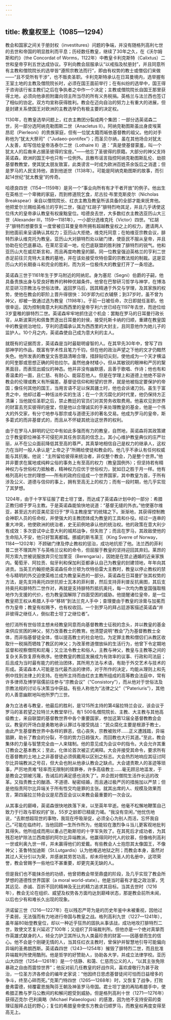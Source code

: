 ```yaml
---
---
---
```

title: 教皇权至上（1085—1294）
---




教会和国家之间关于册封权（investitures）问题的争端，并没有随格列高利七世的去世和帝国的明显胜利而平息；历经数任教皇，继续了30年之久，在《沃尔姆斯和约》（the Concordat of Worms，1122年）中教皇卡利克斯特（Calixtus）二世和皇帝亨利五世达成协议。亨利向教会屈服承认“以戒指及杖册封”，并且同意所有主教和僧院院长的选举皆“遵照宗教法而行”，即由有权势的教士或僧侣们来做——“且不受所有干涉”，也不贩卖圣职。卡利克斯特承认在日耳曼境内，选举握有王室土地的主教及僧院院长时，必须在国王面前举行；在有纠纷的选举中，国王得于咨询该行省主教们之后在争执者之中作一个决定；主教或僧院院长自国王那里获得土地，必须向他承担附庸向领主所当尽的所有义务税捐。英格兰与法兰西也签订了相似的协定。双方均宣称获得胜利。教会在迈向自治的努力上有重大的进展，但是封建关系使国王对欧洲的主教选举仍有极主要的决定权。

1130年，在教皇选举问题上，红衣主教团分裂成两个集团：一部分选英诺森二世，另一部分选阿纳克勒图斯二世（Anacletus II）。阿纳克勒图斯虽出身皮埃莱昂尼（Pierleoni）的贵族家庭，但有一位犹太籍而皈依基督教的祖父。他的对手称他为“犹太大祭司”（“Judaeo-pontifex”）；而圣贝尔纳，虽在其他场合对犹太人友善，却写信给皇帝洛泰尔二世（Lothaire II）道：“真是使基督蒙羞，叫一个犹太人的后裔来占据圣彼得的宝座。”——他忘了圣彼得的原籍。大部分的神父支持英诺森，欧洲的国王中也只有一位例外。且散布谣言指控阿纳克勒图斯乱伦、劫掠基督教教堂，使其犹太朋友致富，此类谤言一时成为欧洲百姓茶余饭后之消遣；但是罗马的人民支持他，直到他逝世（1138年）。可能是阿纳克勒图斯的故事，而引起14世纪“犹太教皇”的传奇。

哈德良四世（1154—1159年）是另一个“事业向所有有才干者开放”的例子。他出生在英格兰一个卑微的家庭，而到修道院乞食，尼古拉·布里克斯皮尔（Nicholas Breakspear）亲自以僧院院长、红衣主教及教皇所该具备的全部才能来抚育他。他把爱尔兰赐给英格兰的亨利二世，强迫“红胡子”腓特烈吻其足，并且几乎诱使这位伟大的皇帝承认教皇有权废黜皇位。哈德良去世，大多数红衣主教选亚历山大三世（Alexander III，1159—1181年），一小部分选维克托（Victor）四世。“红胡子”腓特烈想要恢复一度曾被日耳曼皇帝所拥有超越教皇权之上的权力，邀请两人到他面前来呈请确认其权力；亚历山大拒绝，维克托同意；在帕维亚宗教会议，腓特烈承认维克托为教皇。亚历山大对腓特烈处以破门律，使臣民不服从皇帝，并且协助在伦巴底暴动。在莱尼亚诺一地，伦巴底联盟的胜利挫了腓特烈的锐气。他和亚历山大在威尼斯言和，而且再度吻教皇的脚。同一位教皇强迫英格兰的亨利二世赤足前往贝克特大主教的墓地，并在该处接受坎特伯雷的宗教法规的制裁。这是亚历山大的长期奋斗和完全的胜利，而为另一位极伟大的教皇打开了一条坦途。

英诺森三世于1161年生于罗马附近的阿纳尼。身为塞尼（Segni）伯爵的子嗣，他具备贵族出身与受良好教养的种种优越条件。他曾在巴黎研习哲学与神学，在博洛尼亚研习宗教法与世俗法律。返回罗马后，因其精通于外交与学理，及其家族的权势，使他在教会的职阶上晋升得很快：30岁即为红衣辅祭；到37岁时，虽不曾为神父，却被一致通过选为教皇（1198年）。于前一日被任命，次日即就任圣职。他很幸运，因为控制南意大利和西西里的皇帝亨利六世已经在1197年去世，而逊位给3岁童稚的腓特烈二世。英诺森牢牢地抓住这个机会：罢黜在罗马的日耳曼行政长官，从斯波莱托和佩鲁贾逐出日耳曼的封侯，接受托斯卡纳的归顺，重建在教皇国中的教皇统治地位，亨利的遗孀承认其为西西里的大封主，且同意他作为她儿子的监护人。10个月之内，英诺森使自己成为意大利的主人。

就既有的证据而言，英诺森是当时最聪明睿智的人。在其早先30年中，曾写了四部神学的作品，既富有学术性且笔力千钧，但在他的政治声望之下他的文才仍黯然失色。他所发表的教皇文告思路清晰合理，措辞贴切尖刻，使他成为一个天才横溢的阿奎那或思想正确的阿伯拉尔。虽然他身材矮小，但从其敏锐的眼神和严厉的黧黑面目，而表现出威仪的神态。他并非没有幽默感，且善于歌唱、作诗；他也有和善温柔的一面，且仁慈、有耐心、能容忍他人。但是在学理上和道德上他绝不容许教会的伦理或教义有所偏差。基督徒信仰和盼望的世界，就是他被指定要保护的帝国；像任何其他的国王，当用言语不足以保其疆土时，他也会诉诸刀剑。虽生于富贵之中，他却过着一种恬淡朴实的生活；在一个贪污腐化的时代里，他仍保持方正清廉；当他就任圣职之后，禁止教廷的官员们对其劳务收取费用。他喜欢见到世界的财富去充实彼得的座堂，但是他以合理诚实的手来处理教皇的基金，他是一个伟大的外交家，有分寸地参与那宗或与道德无涉的著名交易。他成为罗马的皇帝，斯多葛式的而非基督式的，而且从不怀疑其统治这世界的权利。

由于在罗马人鲜明的记忆中有如此多强而有力的教皇，自然地，英诺森将其政策建立于教皇职位神圣不可侵犯并其任务崇高的信念上。其小心维护教皇典仪的庄严壮丽，从不在公众面前降低其至高的尊严。其真挚地相信自己是权力的继承人，这权力在当时一般人承认是“上帝之子”所赐给使徒和教会的。他几乎不承认有任何权威能与其抗衡。他说：“主所留给彼得来统治者，非仅整个教会，乃是整个世界。”他并非要求在属地或纯粹尘俗的事务上有至高的权力（教皇国例外）；但坚持若有精神权力与世俗权力抵触者，精神权力应优于世俗权力，犹如日之胜于月一样。他有格列高利七世的理想——所有的政府应组成一个世界国家，其中教皇为首，于所有涉及公义、道德与信仰的事上，拥有至高无上的权力；而有一段时期，他几乎实现了其梦想。

1204年，由于十字军征服了君士坦丁堡，而达成了英诺森计划中的一部分：希腊正教归顺于罗马主教。于是英诺森能愉快地说道：“基督无缝的外衣。”他使塞尔维亚，甚至远方的亚美尼亚归于“罗马主教座堂”的统辖之下。渐渐地，其获得控制教会神职人员的任命权，并使强大的主教团体成为教皇的工具和仆役。经过一连串的重大冲突，他使欧洲的统治者，史无前例地承认他的统治权。他的政策在意大利少有成效：多次尝试中止意大利的城邦战争，但失败了；而且在罗马，其政敌使他的生命陷入不安，他只好暂离都城。挪威的斯韦莱王（King Sverre of Norway，1184—1202年）不顾破门律及停止教权的惩治，成功地抗拒了他。法兰西的菲利普二世不理其所下与英格兰议和的命令，但屈服于教皇的坚持迎回其弃妇。莱昂的阿方索九世被说服放弃贝伦加里亚（Berengaria），因她是在禁止通婚的近亲家族内。葡萄牙、阿拉贡、匈牙利和保加利亚都承认自己为教皇的封建领地，年年向其进贡。当英王约翰拒绝英诺森任命兰顿为坎特伯雷大主教时，教皇以停止教权的禁令与精明的外交迫使英格兰成为教皇采邑的一部分。英诺森在日耳曼扩张其权势的方法，是先支持奥托四世抗拒士瓦本的菲利普，然后支持菲利普反抗奥图，其后支持奥托和腓特烈二世作对，再就是支持腓特烈抵抗奥托，每一次均为教皇国强取租地作为支援的代价，也为教皇国解除了四面受困的威胁。他提醒诸位皇帝，是一位教皇把王权从希腊人手中“移转”到法兰克人手中；查理曼由于教皇的涂膏与加冕而作为皇帝；教皇有权赐予，也有权收回。一个到罗马的拜占廷游客描述英诺森“并非彼得之继任人，倒似君士坦丁之继位者”。

他打消所有世俗领主想未经教皇同意而向基督教教士征税的念头，并以教皇的基金来供应贫困的神父，努力改善教士的教育。他清楚说明“教会”乃为基督教教士全体，而非指基督徒全体，借以提高教士的社会地位。为定罪主教和僧侣们从教区收取什一税捐而牺牲了教区的神父；为改革修道僧放纵的生活行为，他曾下令定期地监督和视察僧院和尼庵；又立法令教士和俗人，主教与神父，教皇与主教等之间的复杂关系恢复原有秩序。他使教皇的教廷发展成为有效率的议事、行政和司法庭；后且成为当时最有能力的统治团体，其所用方法与术语，有助于外交艺术与技术的形成。英诺森本人可能是当代最杰出的律师，对于所作的决定，均能从理则上和先例中找到法律上的支持。在他所主持而由红衣主教所组成的高等教会法庭中，常有许多律师及博学宿儒前往参与“宗教会议”（“Consistory”），而从他对于世俗法及宗教法规的讨论与决策当中获益。有些人称他为“法律之父”（“Pateriuris”），其他的人善意幽默地叫他所罗门三世。

身为立法者与教皇，他最后的胜利，是1215所主持的第4届拉特兰会议，该会议于罗马的圣若望之拉特兰大教堂举行。有1 500名僧院院长、主教、大主教与其他高级教士，来自联盟的基督教世界中各个重要国家，参加这第12届全基督教教会会议。教皇的开场白是勇敢地承认罪过与接受挑战：“民众腐化主要是根源于教士，由此产生基督教世界中各样的罪恶，信心丧失，宗教被败坏……正义遭践踏，异端猖獗，助长了教会的分裂，不信的势力日趋强大，而回教也大行其道。”至此，教会集体的力量与智慧完全由一人来辖制。他的意见成为会议中的指令。大会允许其重订教会之基本教义；至此，化体论首次被正式阐释。大会并接受其命令，要求所有在基督教的土地上之非基督徒必须佩戴用以区别之标志。大会热烈地响应其征讨阿尔比异端教派之号召，但大会也附从他承认教会之缺点。大会谴责欺人的圣迹等琐事，严厉地责难“轻率而无限制的赎罪券，许多高级教士……毫无顾忌地滥发，于是教会之钥被污蔑，告诫后的满足感也消失了”。并企图对僧院生活作长远的改革。又指责教士的酗酒、不道德、秘密结婚，而且通过极严厉的措施加以严禁；但是他指责阿尔比异端关于所有性交均是罪的主张。就其出席的人、规模及效果而言，第四届拉兰特会议是尼西亚会议以来教会最重要的一次会议。

从其事业的巅峰，英诺森很快地跌落下来，以至英年早逝。他毫不松懈地鞭策自己致力于行政与职权的扩张，55岁之龄即已精疲力竭。“我没有空闲，”他忧伤地说，“去默想超现世的事物，我现在呼吸渐促，必须全心为别人而活，忘怀我自己。”可能在临终时，当他回顾一生所作所为，他能较在激烈争斗当儿更客观地批判其得失。他所组成而用以重占巴勒斯坦的十字军失败了。在其死后才成功者，为其残忍地铲除法兰西南部的阿尔比异端教派。他赢得同时代人的钦慕，但像格列高利一世或利奥九世一样，并未赢得他们的爱戴。有些教会人士抱怨其太像国王，不像神父；圣鲁特加迪斯（St.Lutgardis）认为他难逃地狱之刑；而教会本身，虽然对其过人天分引以为荣，并感谢其劳苦功高，却未将他列入圣人的名册中，这项荣誉，教会曾赐予一些地位不甚重要，却更完美无缺的人。

但是我们也不能抹杀他的功绩，他曾把教会带至鼎盛的阶段，及几乎实现了教会所梦想的道德性世界国家（a moral world-state）。他是当时最有才能之政治家，凭其远见、赤诚、百折不回的精神及无比的精力追求其目标。当其去世时（1216年），教会无论在组织、威望及权势各方面均达到巅峰状态，那是教会前所未闻，以后也少有和难长久出现的现象。

洪诺留三世（1216—1227年）在以残忍严苛为是的历史年鉴中未被重视，因他过于柔弱，无法强而有力地进行帝国与教皇之战。格列高利九世（1227—1241年），虽年届80始登教皇位，却以一种近乎狂热的固执从事该战，成功地攻打腓特烈二世，致使文艺复兴延迟了100年；又组织了异端裁判所。但他亦是一个绝对真挚而作英雄式献身的人，倾全力护卫其所认为人类最珍贵的财富——因基督而生的信心。他不会是个刚硬无情的人，当其任红衣主教时，曾保护并智慧地引导可能偏向异端的圣弗朗西斯。英诺森四世（1243—1254年）摧毁了腓特烈二世，而且批准异端裁判所使用酷刑。他是哲学的好赞助人，协助各大学，并成立法律学校。亚历山大四世（1254—1261年）是一个恬静、和蔼、仁慈而公义的人，“以其主张免除暴政之自由而震惊世界”；他反对前几任教皇的好战作风，喜欢虔敬行为甚于政治，一位圣方济各修会的编年史家说：“他因终日思虑基督徒间可怕而日益增多的争斗，终至心碎而死。”克莱门特四世（1265—1268年）时，又恢复了战争，打败曼弗雷德，倾覆霍恩施陶芬王朝及神圣罗马帝国。君士坦丁堡的再陷希腊手中，使希腊正教与罗马公教间的和解问题受到威胁。但是格列高利十世（1271—1276年）获得迈克尔·巴利奥略（Michael Palaeologus）的感激，因为他不支持安茹的查理征服拜占廷的野心；复位的希腊皇帝使东方教会归顺罗马，而教皇权再度变得至高无上。